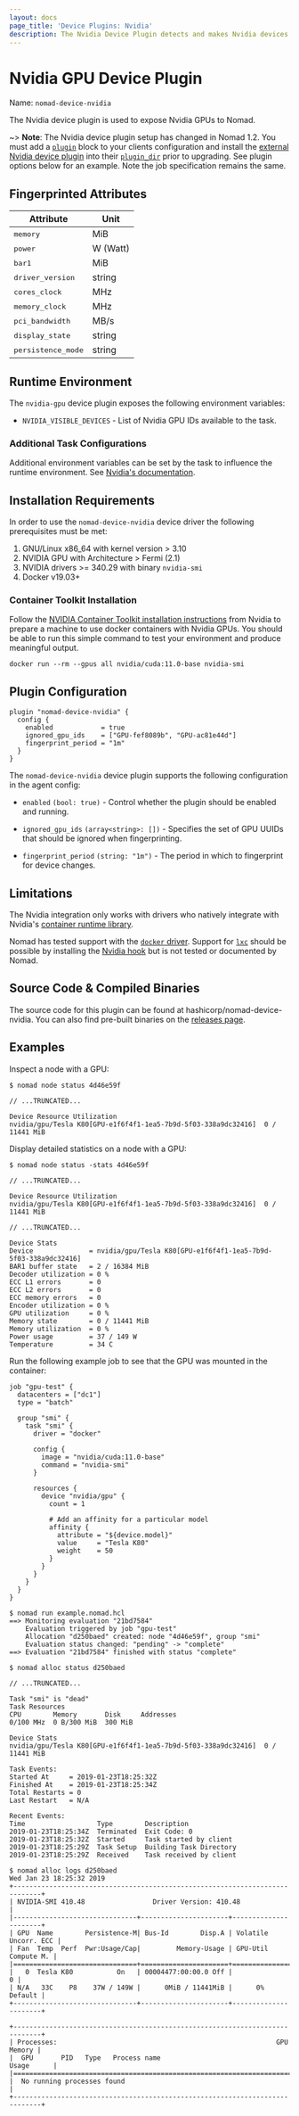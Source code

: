```yaml
---
layout: docs
page_title: 'Device Plugins: Nvidia'
description: The Nvidia Device Plugin detects and makes Nvidia devices available to tasks.
---
```


# Nvidia GPU Device Plugin

Name: `nomad-device-nvidia`

The Nvidia device plugin is used to expose Nvidia GPUs to Nomad.

~> **Note**: The Nvidia device plugin setup has changed in Nomad 1.2. You must
add a [`plugin`] block to your clients configuration and install the
[external Nvidia device plugin][nvidia_plugin_download] into their
[`plugin_dir`] prior to upgrading. See plugin options below for an example.
Note the job specification remains the same.

## Fingerprinted Attributes

<table>
  <thead>
    <tr>
      <th>Attribute</th>
      <th>Unit</th>
    </tr>
  </thead>
  <tbody>
    <tr>
      <td>
        <tt>memory</tt>
      </td>
      <td>MiB</td>
    </tr>
    <tr>
      <td>
        <tt>power</tt>
      </td>
      <td>W (Watt)</td>
    </tr>
    <tr>
      <td>
        <tt>bar1</tt>
      </td>
      <td>MiB</td>
    </tr>
    <tr>
      <td>
        <tt>driver_version</tt>
      </td>
      <td>string</td>
    </tr>
    <tr>
      <td>
        <tt>cores_clock</tt>
      </td>
      <td>MHz</td>
    </tr>
    <tr>
      <td>
        <tt>memory_clock</tt>
      </td>
      <td>MHz</td>
    </tr>
    <tr>
      <td>
        <tt>pci_bandwidth</tt>
      </td>
      <td>MB/s</td>
    </tr>
    <tr>
      <td>
        <tt>display_state</tt>
      </td>
      <td>string</td>
    </tr>
    <tr>
      <td>
        <tt>persistence_mode</tt>
      </td>
      <td>string</td>
    </tr>
  </tbody>
</table>

## Runtime Environment

The `nvidia-gpu` device plugin exposes the following environment variables:

- `NVIDIA_VISIBLE_DEVICES` - List of Nvidia GPU IDs available to the task.

### Additional Task Configurations

Additional environment variables can be set by the task to influence the runtime
environment. See [Nvidia's
documentation](https://github.com/NVIDIA/nvidia-container-runtime#environment-variables-oci-spec).

## Installation Requirements

In order to use the `nomad-device-nvidia` device driver the following prerequisites must be met:

1. GNU/Linux x86_64 with kernel version > 3.10
2. NVIDIA GPU with Architecture > Fermi (2.1)
3. NVIDIA drivers >= 340.29 with binary `nvidia-smi`
4. Docker v19.03+

### Container Toolkit Installation

Follow the [NVIDIA Container Toolkit installation instructions][nvidia_container_toolkit]
from Nvidia to prepare a machine to use docker containers with Nvidia GPUs. You should
be able to run this simple command to test your environment and produce meaningful
output.

```shell
docker run --rm --gpus all nvidia/cuda:11.0-base nvidia-smi
```


## Plugin Configuration

```hcl
plugin "nomad-device-nvidia" {
  config {
    enabled            = true
    ignored_gpu_ids    = ["GPU-fef8089b", "GPU-ac81e44d"]
    fingerprint_period = "1m"
  }
}
```

The `nomad-device-nvidia` device plugin supports the following configuration in the agent
config:

- `enabled` `(bool: true)` - Control whether the plugin should be enabled and running.

- `ignored_gpu_ids` `(array<string>: [])` - Specifies the set of GPU UUIDs that
  should be ignored when fingerprinting.

- `fingerprint_period` `(string: "1m")` - The period in which to fingerprint for
  device changes.

## Limitations

The Nvidia integration only works with drivers who natively integrate with
Nvidia's [container runtime
library](https://github.com/NVIDIA/nvidia-container-toolkit).

Nomad has tested support with the [`docker` driver][docker-driver]. Support for
[`lxc`][lxc-driver] should be possible by installing the [Nvidia hook][nvidia_hook]
but is not tested or documented by Nomad.

## Source Code & Compiled Binaries

The source code for this plugin can be found at hashicorp/nomad-device-nvidia. You
can also find pre-built binaries on the [releases page][nvidia_plugin_download].

## Examples

Inspect a node with a GPU:

```shell-session
$ nomad node status 4d46e59f

// ...TRUNCATED...

Device Resource Utilization
nvidia/gpu/Tesla K80[GPU-e1f6f4f1-1ea5-7b9d-5f03-338a9dc32416]  0 / 11441 MiB
```

Display detailed statistics on a node with a GPU:

```shell-session
$ nomad node status -stats 4d46e59f

// ...TRUNCATED...

Device Resource Utilization
nvidia/gpu/Tesla K80[GPU-e1f6f4f1-1ea5-7b9d-5f03-338a9dc32416]  0 / 11441 MiB

// ...TRUNCATED...

Device Stats
Device              = nvidia/gpu/Tesla K80[GPU-e1f6f4f1-1ea5-7b9d-5f03-338a9dc32416]
BAR1 buffer state   = 2 / 16384 MiB
Decoder utilization = 0 %
ECC L1 errors       = 0
ECC L2 errors       = 0
ECC memory errors   = 0
Encoder utilization = 0 %
GPU utilization     = 0 %
Memory state        = 0 / 11441 MiB
Memory utilization  = 0 %
Power usage         = 37 / 149 W
Temperature         = 34 C
```

Run the following example job to see that the GPU was mounted in the
container:

```hcl
job "gpu-test" {
  datacenters = ["dc1"]
  type = "batch"

  group "smi" {
    task "smi" {
      driver = "docker"

      config {
        image = "nvidia/cuda:11.0-base"
        command = "nvidia-smi"
      }

      resources {
        device "nvidia/gpu" {
          count = 1

          # Add an affinity for a particular model
          affinity {
            attribute = "${device.model}"
            value     = "Tesla K80"
            weight    = 50
          }
        }
      }
    }
  }
}
```

```shell-session
$ nomad run example.nomad.hcl
==> Monitoring evaluation "21bd7584"
    Evaluation triggered by job "gpu-test"
    Allocation "d250baed" created: node "4d46e59f", group "smi"
    Evaluation status changed: "pending" -> "complete"
==> Evaluation "21bd7584" finished with status "complete"

$ nomad alloc status d250baed

// ...TRUNCATED...

Task "smi" is "dead"
Task Resources
CPU        Memory       Disk     Addresses
0/100 MHz  0 B/300 MiB  300 MiB

Device Stats
nvidia/gpu/Tesla K80[GPU-e1f6f4f1-1ea5-7b9d-5f03-338a9dc32416]  0 / 11441 MiB

Task Events:
Started At     = 2019-01-23T18:25:32Z
Finished At    = 2019-01-23T18:25:34Z
Total Restarts = 0
Last Restart   = N/A

Recent Events:
Time                  Type        Description
2019-01-23T18:25:34Z  Terminated  Exit Code: 0
2019-01-23T18:25:32Z  Started     Task started by client
2019-01-23T18:25:29Z  Task Setup  Building Task Directory
2019-01-23T18:25:29Z  Received    Task received by client

$ nomad alloc logs d250baed
Wed Jan 23 18:25:32 2019
+-----------------------------------------------------------------------------+
| NVIDIA-SMI 410.48                 Driver Version: 410.48                    |
|-------------------------------+----------------------+----------------------+
| GPU  Name        Persistence-M| Bus-Id        Disp.A | Volatile Uncorr. ECC |
| Fan  Temp  Perf  Pwr:Usage/Cap|         Memory-Usage | GPU-Util  Compute M. |
|===============================+======================+======================|
|   0  Tesla K80           On   | 00004477:00:00.0 Off |                    0 |
| N/A   33C    P8    37W / 149W |      0MiB / 11441MiB |      0%      Default |
+-------------------------------+----------------------+----------------------+

+-----------------------------------------------------------------------------+
| Processes:                                                       GPU Memory |
|  GPU       PID   Type   Process name                             Usage      |
|=============================================================================|
|  No running processes found                                                 |
+-----------------------------------------------------------------------------+
```


[docker-driver]: /nomad/docs/drivers/docker 'Nomad docker Driver'
[exec-driver]: /nomad/docs/drivers/exec 'Nomad exec Driver'
[java-driver]: /nomad/docs/drivers/java 'Nomad java Driver'
[lxc-driver]: /nomad/plugins/drivers/community/lxc 'Nomad lxc Driver'
[`plugin`]: /nomad/docs/configuration/plugin
[`plugin_dir`]: /nomad/docs/configuration#plugin_dir
[nvidia_hook]: https://github.com/lxc/lxc/blob/master/hooks/nvidia
[nvidia_plugin_download]: https://releases.hashicorp.com/nomad-device-nvidia/
[nvidia_container_toolkit]: https://docs.nvidia.com/datacenter/cloud-native/container-toolkit/install-guide.html
[source]: https://github.com/hashicorp/nomad-device-nvidia
